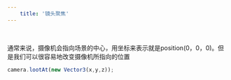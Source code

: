 ```yaml
---
    title: '镜头聚焦'
---
```



<Scene/>

<br/>

通常来说，摄像机会指向场景的中心，用坐标来表示就是position(0，0，0)。但是我们可以很容易地改变摄像机所指向的位置

```jsx
camera.lootAt(new Vector3(x,y,z));
```